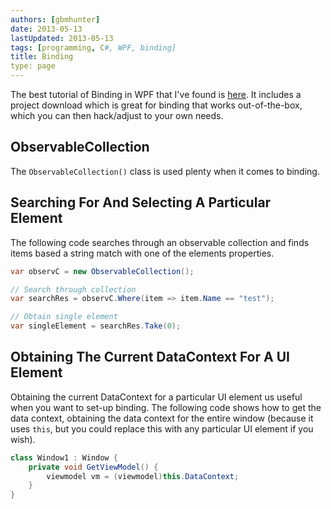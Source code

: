 ```yaml
---
authors: [gbmhunter]
date: 2013-05-13
lastUpdated: 2013-05-13
tags: [programming, C#, WPF, binding]
title: Binding
type: page
---
```


The best tutorial of Binding in WPF that I've found is [here](http://blog.cylewitruk.com/2010/09/wpf-combobox-and-databinding-datacontext-itemssource-displaymemberpath-selecteditem-selectedvalue-selectedvaluepath/#comment-4032). It includes a project download which is great for binding that works out-of-the-box, which you can then hack/adjust to your own needs.

## ObservableCollection

The `ObservableCollection()`  class is used plenty when it comes to binding.

## Searching For And Selecting A Particular Element

The following code searches through an observable collection and finds items based a string match with one of the elements properties.

```c#    
var observC = new ObservableCollection();

// Search through collection
var searchRes = observC.Where(item => item.Name == "test");

// Obtain single element
var singleElement = searchRes.Take(0);
```

## Obtaining The Current DataContext For A UI Element

Obtaining the current DataContext for a particular UI element us useful when you want to set-up binding. The following code shows how to get the data context, obtaining the data context for the entire window (because it uses `this`, but you could replace this with any particular UI element if you wish).

```c#    
class Window1 : Window {
    private void GetViewModel() {
        viewmodel vm = (viewmodel)this.DataContext;
    }
}
```
